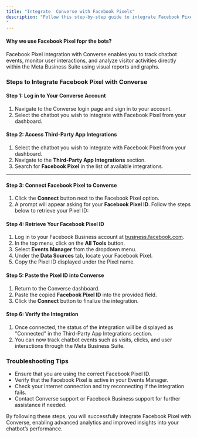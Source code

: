 ```yaml
---
title: "Integrate  Converse with Facebook Pixels"
description: "Follow this step-by-step guide to integrate Facebook Pixel with your  Converse account effectively.
"
---
```


#### **Why we use Facebook Pixel fopr the bots?**

Facebook Pixel integration with  Converse enables you to track chatbot events, monitor user interactions, and analyze visitor activities directly within the Meta Business Suite using visual reports and graphs.

### **Steps to Integrate Facebook Pixel with  Converse**

#### **Step 1: Log in to Your  Converse Account**

1. Navigate to the Converse login page and sign in to your account.
2. Select the chatbot you wish to integrate with Facebook Pixel from your dashboard.

#### **Step 2: Access Third-Party App Integrations**

1. Select the chatbot you wish to integrate with Facebook Pixel from your dashboard.
2. Navigate to the **Third-Party App Integrations** section.
3. Search for **Facebook Pixel** in the list of available integrations.

---

#### **Step 3: Connect Facebook Pixel to  Converse**

1. Click the **Connect** button next to the Facebook Pixel option.
2. A prompt will appear asking for your **Facebook Pixel ID**. Follow the steps below to retrieve your Pixel ID:

#### **Step 4: Retrieve Your Facebook Pixel ID**

1. Log in to your Facebook Business account at [business.facebook.com](http://business.facebook.com).
2. In the top menu, click on the **All Tools** button.
3. Select **Events Manager** from the dropdown menu.
4. Under the **Data Sources** tab, locate your Facebook Pixel.
5. Copy the Pixel ID displayed under the Pixel name.

#### **Step 5: Paste the Pixel ID into  Converse**

1. Return to the  Converse dashboard.
2. Paste the copied **Facebook Pixel ID** into the provided field.
3. Click the **Connect** button to finalize the integration.

#### **Step 6: Verify the Integration**

1. Once connected, the status of the integration will be displayed as "Connected" in the Third-Party App Integrations section.
2. You can now track chatbot events such as visits, clicks, and user interactions through the Meta Business Suite.

### **Troubleshooting Tips**

- Ensure that you are using the correct Facebook Pixel ID.
- Verify that the Facebook Pixel is active in your Events Manager.
- Check your internet connection and try reconnecting if the integration fails.
- Contact  Converse support or Facebook Business support for further assistance if needed.

By following these steps, you will successfully integrate Facebook Pixel with  Converse, enabling advanced analytics and improved insights into your chatbot’s performance.